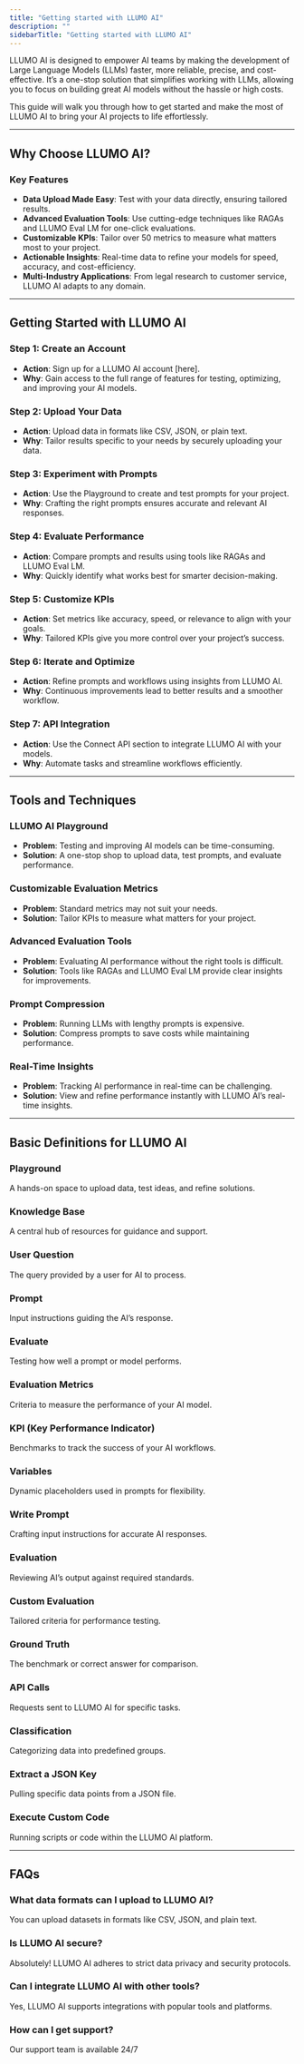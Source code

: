 ```yaml
---
title: "Getting started with LLUMO AI"
description: ""
sidebarTitle: "Getting started with LLUMO AI"
---
```


LLUMO AI is designed to empower AI teams by making the development of Large Language Models (LLMs) faster, more reliable, precise, and cost-effective. It’s a one-stop solution that simplifies working with LLMs, allowing you to focus on building great AI models without the hassle or high costs.

This guide will walk you through how to get started and make the most of LLUMO AI to bring your AI projects to life effortlessly.

---

## Why Choose LLUMO AI?

### Key Features
- **Data Upload Made Easy**: Test with your data directly, ensuring tailored results.
- **Advanced Evaluation Tools**: Use cutting-edge techniques like RAGAs and LLUMO Eval LM for one-click evaluations.
- **Customizable KPIs**: Tailor over 50 metrics to measure what matters most to your project.
- **Actionable Insights**: Real-time data to refine your models for speed, accuracy, and cost-efficiency.
- **Multi-Industry Applications**: From legal research to customer service, LLUMO AI adapts to any domain.

---

## Getting Started with LLUMO AI

### Step 1: Create an Account
- **Action**: Sign up for a LLUMO AI account [here].
- **Why**: Gain access to the full range of features for testing, optimizing, and improving your AI models.

### Step 2: Upload Your Data
- **Action**: Upload data in formats like CSV, JSON, or plain text.
- **Why**: Tailor results specific to your needs by securely uploading your data.

### Step 3: Experiment with Prompts
- **Action**: Use the Playground to create and test prompts for your project.
- **Why**: Crafting the right prompts ensures accurate and relevant AI responses.

### Step 4: Evaluate Performance
- **Action**: Compare prompts and results using tools like RAGAs and LLUMO Eval LM.
- **Why**: Quickly identify what works best for smarter decision-making.

### Step 5: Customize KPIs
- **Action**: Set metrics like accuracy, speed, or relevance to align with your goals.
- **Why**: Tailored KPIs give you more control over your project’s success.

### Step 6: Iterate and Optimize
- **Action**: Refine prompts and workflows using insights from LLUMO AI.
- **Why**: Continuous improvements lead to better results and a smoother workflow.

### Step 7: API Integration
- **Action**: Use the Connect API section to integrate LLUMO AI with your models.
- **Why**: Automate tasks and streamline workflows efficiently.

---

## Tools and Techniques

### LLUMO AI Playground
- **Problem**: Testing and improving AI models can be time-consuming.
- **Solution**: A one-stop shop to upload data, test prompts, and evaluate performance.

### Customizable Evaluation Metrics
- **Problem**: Standard metrics may not suit your needs.
- **Solution**: Tailor KPIs to measure what matters for your project.

### Advanced Evaluation Tools
- **Problem**: Evaluating AI performance without the right tools is difficult.
- **Solution**: Tools like RAGAs and LLUMO Eval LM provide clear insights for improvements.

### Prompt Compression
- **Problem**: Running LLMs with lengthy prompts is expensive.
- **Solution**: Compress prompts to save costs while maintaining performance.

### Real-Time Insights
- **Problem**: Tracking AI performance in real-time can be challenging.
- **Solution**: View and refine performance instantly with LLUMO AI’s real-time insights.

---

## Basic Definitions for LLUMO AI

### Playground
A hands-on space to upload data, test ideas, and refine solutions.

### Knowledge Base
A central hub of resources for guidance and support.

### User Question
The query provided by a user for AI to process.

### Prompt
Input instructions guiding the AI’s response.

### Evaluate
Testing how well a prompt or model performs.

### Evaluation Metrics
Criteria to measure the performance of your AI model.

### KPI (Key Performance Indicator)
Benchmarks to track the success of your AI workflows.

### Variables
Dynamic placeholders used in prompts for flexibility.

### Write Prompt
Crafting input instructions for accurate AI responses.

### Evaluation
Reviewing AI’s output against required standards.

### Custom Evaluation
Tailored criteria for performance testing.

### Ground Truth
The benchmark or correct answer for comparison.

### API Calls
Requests sent to LLUMO AI for specific tasks.

### Classification
Categorizing data into predefined groups.

### Extract a JSON Key
Pulling specific data points from a JSON file.

### Execute Custom Code
Running scripts or code within the LLUMO AI platform.

---

## FAQs

### What data formats can I upload to LLUMO AI?
You can upload datasets in formats like CSV, JSON, and plain text.

### Is LLUMO AI secure?
Absolutely! LLUMO AI adheres to strict data privacy and security protocols.

### Can I integrate LLUMO AI with other tools?
Yes, LLUMO AI supports integrations with popular tools and platforms.

### How can I get support?
Our support team is available 24/7
